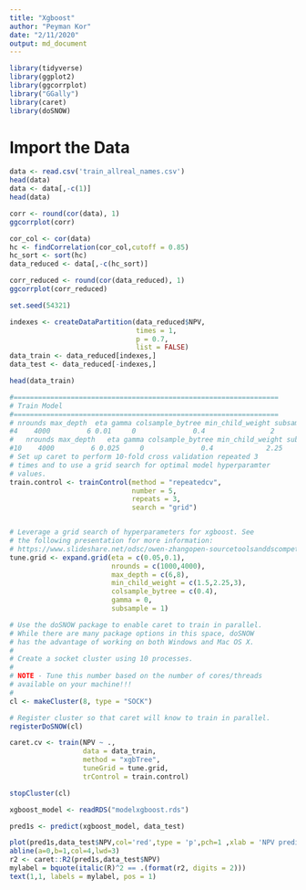 ```yaml
---
title: "Xgboost"
author: "Peyman Kor"
date: "2/11/2020"
output: md_document
---
```

```r
library(tidyverse)
library(ggplot2)
library(ggcorrplot)
library("GGally")
library(caret)
library(doSNOW)

```


# Import the Data


```r
data <- read.csv('train_allreal_names.csv')
head(data)
data <- data[,-c(1)]
head(data)
```



```r
corr <- round(cor(data), 1)
ggcorrplot(corr)

```

```r
cor_col <- cor(data)
hc <- findCorrelation(cor_col,cutoff = 0.85)
hc_sort <- sort(hc)
data_reduced <- data[,-c(hc_sort)]
```

```r
corr_reduced <- round(cor(data_reduced), 1)
ggcorrplot(corr_reduced)
```


```r
set.seed(54321)

indexes <- createDataPartition(data_reduced$NPV,
                               times = 1,
                               p = 0.7,
                               list = FALSE)
data_train <- data_reduced[indexes,]
data_test <- data_reduced[-indexes,]

head(data_train)

```

```r
#=================================================================
# Train Model
#=================================================================
# nrounds max_depth  eta gamma colsample_bytree min_child_weight subsample
#4    4000         6 0.01     0              0.4                2         1
#   nrounds max_depth   eta gamma colsample_bytree min_child_weight subsample
#10    4000         6 0.025     0              0.4             2.25         1
# Set up caret to perform 10-fold cross validation repeated 3 
# times and to use a grid search for optimal model hyperparamter
# values.
train.control <- trainControl(method = "repeatedcv",
                              number = 5,
                              repeats = 3,
                              search = "grid")


# Leverage a grid search of hyperparameters for xgboost. See 
# the following presentation for more information:
# https://www.slideshare.net/odsc/owen-zhangopen-sourcetoolsanddscompetitions1
tune.grid <- expand.grid(eta = c(0.05,0.1),
                         nrounds = c(1000,4000),
                         max_depth = c(6,8),
                         min_child_weight = c(1.5,2.25,3),
                         colsample_bytree = c(0.4),
                         gamma = 0,
                         subsample = 1)


```


```r
# Use the doSNOW package to enable caret to train in parallel.
# While there are many package options in this space, doSNOW
# has the advantage of working on both Windows and Mac OS X.
#
# Create a socket cluster using 10 processes. 
#
# NOTE - Tune this number based on the number of cores/threads 
# available on your machine!!!
#
cl <- makeCluster(8, type = "SOCK")

# Register cluster so that caret will know to train in parallel.
registerDoSNOW(cl)

```




```r
caret.cv <- train(NPV ~ ., 
                  data = data_train,
                  method = "xgbTree",
                  tuneGrid = tune.grid,
                  trControl = train.control)
```


```r
stopCluster(cl)
```


```r
xgboost_model <- readRDS("modelxgboost.rds")
```

```r
pred1s <- predict(xgboost_model, data_test)

```


```r
plot(pred1s,data_test$NPV,col='red',type = 'p',pch=1 ,xlab = 'NPV predicted by ML ($MM)',ylab = 'NPV of the real Test Data ($MM)',main = 'Test Data vs. ML Prediction')
abline(a=0,b=1,col=4,lwd=3)  
r2 <- caret::R2(pred1s,data_test$NPV)
mylabel = bquote(italic(R)^2 == .(format(r2, digits = 2)))
text(1,1, labels = mylabel, pos = 1)

```

